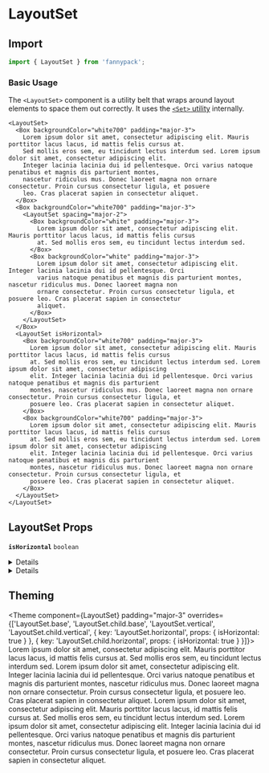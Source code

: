
# LayoutSet

## Import

```jsx
import { LayoutSet } from 'fannypack';
```

### Basic Usage

The `<LayoutSet>` component is a utility belt that wraps around layout elements to space them out correctly. It uses the [`<Set>` utility](/utilities/set) internally.

```jsx-live
<LayoutSet>
  <Box backgroundColor="white700" padding="major-3">
    Lorem ipsum dolor sit amet, consectetur adipiscing elit. Mauris porttitor lacus lacus, id mattis felis cursus at.
    Sed mollis eros sem, eu tincidunt lectus interdum sed. Lorem ipsum dolor sit amet, consectetur adipiscing elit.
    Integer lacinia lacinia dui id pellentesque. Orci varius natoque penatibus et magnis dis parturient montes,
    nascetur ridiculus mus. Donec laoreet magna non ornare consectetur. Proin cursus consectetur ligula, et posuere
    leo. Cras placerat sapien in consectetur aliquet.
  </Box>
  <Box backgroundColor="white700" padding="major-3">
    <LayoutSet spacing="major-2">
      <Box backgroundColor="white" padding="major-3">
        Lorem ipsum dolor sit amet, consectetur adipiscing elit. Mauris porttitor lacus lacus, id mattis felis cursus
        at. Sed mollis eros sem, eu tincidunt lectus interdum sed.
      </Box>
      <Box backgroundColor="white" padding="major-3">
        Lorem ipsum dolor sit amet, consectetur adipiscing elit. Integer lacinia lacinia dui id pellentesque. Orci
        varius natoque penatibus et magnis dis parturient montes, nascetur ridiculus mus. Donec laoreet magna non
        ornare consectetur. Proin cursus consectetur ligula, et posuere leo. Cras placerat sapien in consectetur
        aliquet.
      </Box>
    </LayoutSet>
  </Box>
  <LayoutSet isHorizontal>
    <Box backgroundColor="white700" padding="major-3">
      Lorem ipsum dolor sit amet, consectetur adipiscing elit. Mauris porttitor lacus lacus, id mattis felis cursus
      at. Sed mollis eros sem, eu tincidunt lectus interdum sed. Lorem ipsum dolor sit amet, consectetur adipiscing
      elit. Integer lacinia lacinia dui id pellentesque. Orci varius natoque penatibus et magnis dis parturient
      montes, nascetur ridiculus mus. Donec laoreet magna non ornare consectetur. Proin cursus consectetur ligula, et
      posuere leo. Cras placerat sapien in consectetur aliquet.
    </Box>
    <Box backgroundColor="white700" padding="major-3">
      Lorem ipsum dolor sit amet, consectetur adipiscing elit. Mauris porttitor lacus lacus, id mattis felis cursus
      at. Sed mollis eros sem, eu tincidunt lectus interdum sed. Lorem ipsum dolor sit amet, consectetur adipiscing
      elit. Integer lacinia lacinia dui id pellentesque. Orci varius natoque penatibus et magnis dis parturient
      montes, nascetur ridiculus mus. Donec laoreet magna non ornare consectetur. Proin cursus consectetur ligula, et
      posuere leo. Cras placerat sapien in consectetur aliquet.
    </Box>
  </LayoutSet>
</LayoutSet>
```

## LayoutSet Props

<!-- Automatically generated -->

**<Code marginRight="major-1">isHorizontal</Code>** <Code fontSize="150" palette="primary">boolean</Code> 

<Box marginBottom="major-4" />

<details><Box use="summary" marginBottom="major-2">Inherits <code><strong>Set</strong></code> props</Box>

**<Code marginRight="major-1">isFilled</Code>** <Code fontSize="150" palette="primary">boolean</Code> 

<Box marginBottom="major-4" />

**<Code marginRight="major-1">isVertical</Code>** <Code fontSize="150" palette="primary">boolean</Code> 

<Box marginBottom="major-4" />

**<Code marginRight="major-1">spacing</Code>** <Code fontSize="150" palette="primary">string</Code> 

<Box marginBottom="major-4" />

**<Code marginRight="major-1">verticalBreakpoint</Code>**  

<Code isBlock palette="primary" fontSize="150" padding="minor-1" marginBottom="major-2">
{`"tablet"
  | "mobile"
  | "fullHD"
  | "widescreen"
  | "desktop"
  | "min-fullHD"
  | "max-fullHD"
  | "min-widescreen"
  | "max-widescreen"
  | "min-desktop"
  | "max-desktop"
  | "min-tablet"
  | "max-tablet"
  | "min-mobile"
  | "max-mobile"`}
</Code>

<Box marginBottom="major-4" />

</details>

<details><Box use="summary" marginBottom="major-2">Inherits <code><strong>Box</strong></code> props</Box>

**<Code marginRight="major-1">use</Code>**  

<Code isBlock palette="primary" fontSize="150" padding="minor-1" marginBottom="major-2">
{`string
  | ComponentClass<any, any>
  | FunctionComponent<any>`}
</Code>

<Box marginBottom="major-4" />

**<Code marginRight="major-1">className</Code>** <Code fontSize="150" palette="primary">string</Code> 

<Box marginBottom="major-4" />

**<Code marginRight="major-1">children</Code>**  

<Code isBlock palette="primary" fontSize="150" padding="minor-1" marginBottom="major-2">
{`string
  | number
  | boolean
  | {}
  | ReactElement<any, string
  | ((props: any) => ReactElement<any, string
  | ...
  | (new (props: any) => Component<any, any, any>)>)
  | (new (props: any) => Component<any, any, any>)>
  | ReactNodeArray
  | ReactPortal
  | ((props: BoxProps) => ReactNode)`}
</Code>

<Box marginBottom="major-4" />

**<Code marginRight="major-1">altitude</Code>** <Code fontSize="150" palette="primary">string</Code> 

<Box marginBottom="major-4" />

**<Code marginRight="major-1">showBreakpoint</Code>** <Code fontSize="150" palette="primary">string</Code> 

<Box marginBottom="major-4" />

**<Code marginRight="major-1">hiddenBreakpoint</Code>** <Code fontSize="150" palette="primary">string</Code> 

<Box marginBottom="major-4" />

**<Code marginRight="major-1">overrides</Code>**  

<Code isBlock palette="primary" fontSize="150" padding="minor-1" marginBottom="major-2">
{`{
  altitudes?: AltitudesThemeConfig;
  borders?: BordersThemeConfig;
  borderRadii?: BorderRadiiThemeConfig;
  breakpoints?: BreakpointsThemeConfig;
  fontSizes?: FontSizeThemeConfig;
  fontWeights?: FontWeightsThemeConfig;
  ... 39 more ...;
  Spinner?: SpinnerThemeConfig;
}`}
</Code>

<Box marginBottom="major-4" />

**<Code marginRight="major-1">elementRef</Code>** <Code fontSize="150" palette="primary">((instance: any) =&#62; void) | RefObject&#60;any&#62;</Code> 

<Box marginBottom="major-4" />

**<Code marginRight="major-1">themeKeyOverride</Code>** <Code fontSize="150" palette="primary">string</Code> 

<Box marginBottom="major-4" />

</details>

          

## Theming

<Theme
  component={LayoutSet}
  padding="major-3"
  overrides={['LayoutSet.base', 'LayoutSet.child.base', 'LayoutSet.vertical', 'LayoutSet.child.vertical', { key: 'LayoutSet.horizontal', props: { isHorizontal: true } }, { key: 'LayoutSet.child.horizontal', props: { isHorizontal: true } }]}>
  <Box backgroundColor="white700" padding="major-3">
    Lorem ipsum dolor sit amet, consectetur adipiscing elit. Mauris porttitor lacus lacus, id mattis felis cursus
    at. Sed mollis eros sem, eu tincidunt lectus interdum sed. Lorem ipsum dolor sit amet, consectetur adipiscing
    elit. Integer lacinia lacinia dui id pellentesque. Orci varius natoque penatibus et magnis dis parturient
    montes, nascetur ridiculus mus. Donec laoreet magna non ornare consectetur. Proin cursus consectetur ligula, et
    posuere leo. Cras placerat sapien in consectetur aliquet.
  </Box>
  <Box backgroundColor="white700" padding="major-3">
    Lorem ipsum dolor sit amet, consectetur adipiscing elit. Mauris porttitor lacus lacus, id mattis felis cursus
    at. Sed mollis eros sem, eu tincidunt lectus interdum sed. Lorem ipsum dolor sit amet, consectetur adipiscing
    elit. Integer lacinia lacinia dui id pellentesque. Orci varius natoque penatibus et magnis dis parturient
    montes, nascetur ridiculus mus. Donec laoreet magna non ornare consectetur. Proin cursus consectetur ligula, et
    posuere leo. Cras placerat sapien in consectetur aliquet.
  </Box>
</Theme>
